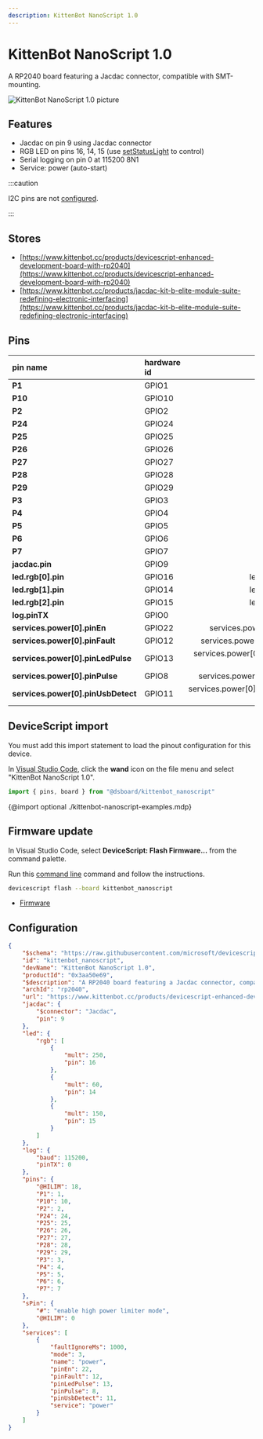 ```yaml
---
description: KittenBot NanoScript 1.0
---
```

# KittenBot NanoScript 1.0


A RP2040 board featuring a Jacdac connector, compatible with SMT-mounting.


![KittenBot NanoScript 1.0 picture](https://microsoft.github.io/jacdac-docs/images/devices/kittenbot/ultrasonicsensorv10.catalog.jpg)

## Features

-  Jacdac on pin 9 using Jacdac connector
-  RGB LED on pins 16, 14, 15  (use [setStatusLight](/developer/status-light) to control)
-  Serial logging on pin 0 at 115200 8N1
-  Service: power (auto-start)

:::caution

I2C pins are not [configured](/developer/board-configuration).

:::


## Stores

-  [https://www.kittenbot.cc/products/devicescript-enhanced-development-board-with-rp2040](https://www.kittenbot.cc/products/devicescript-enhanced-development-board-with-rp2040)
-  [https://www.kittenbot.cc/products/jacdac-kit-b-elite-module-suite-redefining-electronic-interfacing](https://www.kittenbot.cc/products/jacdac-kit-b-elite-module-suite-redefining-electronic-interfacing)

## Pins

| pin name | hardware id | features |
|:---------|:------------|---------:|
| **P1** |  GPIO1 |  io |
| **P10** |  GPIO10 |  io |
| **P2** |  GPIO2 |  io |
| **P24** |  GPIO24 |  io |
| **P25** |  GPIO25 |  io |
| **P26** |  GPIO26 |  analogIn,  io |
| **P27** |  GPIO27 |  analogIn,  io |
| **P28** |  GPIO28 |  analogIn,  io |
| **P29** |  GPIO29 |  analogIn,  io |
| **P3** |  GPIO3 |  io |
| **P4** |  GPIO4 |  io |
| **P5** |  GPIO5 |  io |
| **P6** |  GPIO6 |  io |
| **P7** |  GPIO7 |  io |
| **jacdac.pin** |  GPIO9 |  jacdac.pin,  io |
| **led.rgb[0].pin** |  GPIO16 |  led.rgb[0].pin,  io |
| **led.rgb[1].pin** |  GPIO14 |  led.rgb[1].pin,  io |
| **led.rgb[2].pin** |  GPIO15 |  led.rgb[2].pin,  io |
| **log.pinTX** |  GPIO0 |  log.pinTX,  io |
| **services.power[0].pinEn** |  GPIO22 |  services.power[0].pinEn,  io |
| **services.power[0].pinFault** |  GPIO12 |  services.power[0].pinFault,  io |
| **services.power[0].pinLedPulse** |  GPIO13 |  services.power[0].pinLedPulse,  io |
| **services.power[0].pinPulse** |  GPIO8 |  services.power[0].pinPulse,  io |
| **services.power[0].pinUsbDetect** |  GPIO11 |  services.power[0].pinUsbDetect,  io |



## DeviceScript import


You must add this import statement to load 
the pinout configuration for this device.

In [Visual Studio Code](/getting-started/vscode),
click the **wand** icon on the file menu and 
select "KittenBot NanoScript 1.0".

```ts
import { pins, board } from "@dsboard/kittenbot_nanoscript"
```

{@import optional ./kittenbot-nanoscript-examples.mdp}

## Firmware update

In Visual Studio Code,
select **DeviceScript: Flash Firmware...** from the command palette.
        
Run this [command line](/api/cli) command and follow the instructions.

```bash
devicescript flash --board kittenbot_nanoscript
```


- [Firmware](https://github.com/microsoft/devicescript-pico/releases/latest/download/devicescript-rp2040-kittenbot_nanoscript.uf2)

## Configuration

```json title="kittenbot_nanoscript.json"
{
    "$schema": "https://raw.githubusercontent.com/microsoft/devicescript-pico/main/boards/rp2040deviceconfig.schema.json",
    "id": "kittenbot_nanoscript",
    "devName": "KittenBot NanoScript 1.0",
    "productId": "0x3aa50e69",
    "$description": "A RP2040 board featuring a Jacdac connector, compatible with SMT-mounting.",
    "archId": "rp2040",
    "url": "https://www.kittenbot.cc/products/devicescript-enhanced-development-board-with-rp2040",
    "jacdac": {
        "$connector": "Jacdac",
        "pin": 9
    },
    "led": {
        "rgb": [
            {
                "mult": 250,
                "pin": 16
            },
            {
                "mult": 60,
                "pin": 14
            },
            {
                "mult": 150,
                "pin": 15
            }
        ]
    },
    "log": {
        "baud": 115200,
        "pinTX": 0
    },
    "pins": {
        "@HILIM": 18,
        "P1": 1,
        "P10": 10,
        "P2": 2,
        "P24": 24,
        "P25": 25,
        "P26": 26,
        "P27": 27,
        "P28": 28,
        "P29": 29,
        "P3": 3,
        "P4": 4,
        "P5": 5,
        "P6": 6,
        "P7": 7
    },
    "sPin": {
        "#": "enable high power limiter mode",
        "@HILIM": 0
    },
    "services": [
        {
            "faultIgnoreMs": 1000,
            "mode": 3,
            "name": "power",
            "pinEn": 22,
            "pinFault": 12,
            "pinLedPulse": 13,
            "pinPulse": 8,
            "pinUsbDetect": 11,
            "service": "power"
        }
    ]
}
```
